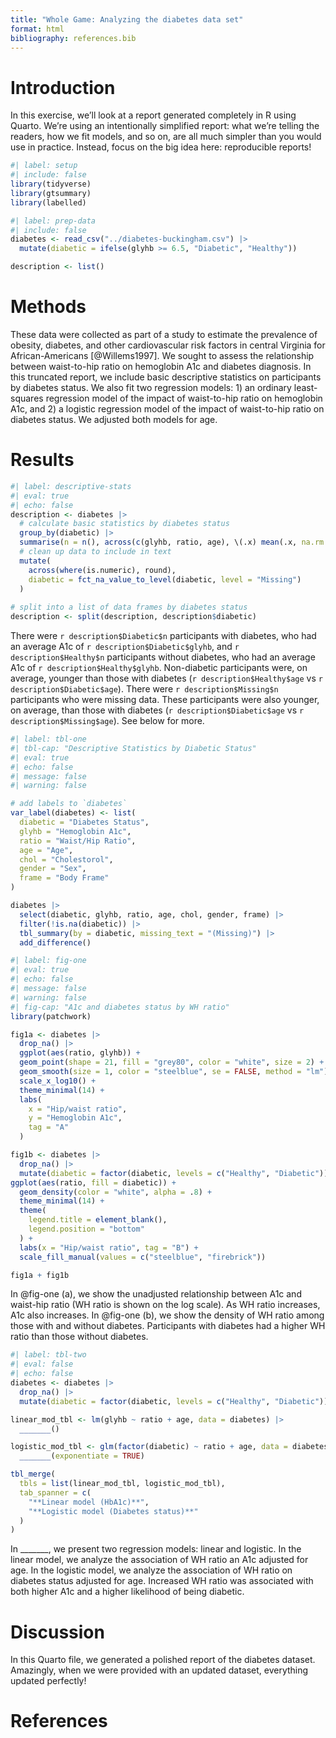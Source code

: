 ```yaml
---
title: "Whole Game: Analyzing the diabetes data set"
format: html
bibliography: references.bib
---
```


# Introduction

In this exercise, we'll look at a report generated completely in R using Quarto.
We're using an intentionally simplified report: what we're telling the readers, how we fit models, and so on, are all much simpler than you would use in practice.
Instead, focus on the big idea here: reproducible reports!

```r
#| label: setup
#| include: false
library(tidyverse)
library(gtsummary)
library(labelled) 
```

```r
#| label: prep-data
#| include: false
diabetes <- read_csv("../diabetes-buckingham.csv") |> 
  mutate(diabetic = ifelse(glyhb >= 6.5, "Diabetic", "Healthy"))

description <- list()
```

# Methods

These data were collected as part of a study to estimate the prevalence of obesity, diabetes, and other cardiovascular risk factors in central Virginia for African-Americans [@Willems1997].
We sought to assess the relationship between waist-to-hip ratio on hemoglobin A1c and diabetes diagnosis.
In this truncated report, we include basic descriptive statistics on participants by diabetes status.
We also fit two regression models: 1) an ordinary least-squares regression model of the impact of waist-to-hip ratio on hemoglobin A1c, and 2) a logistic regression model of the impact of waist-to-hip ratio on diabetes status.
We adjusted both models for age.

# Results

```r
#| label: descriptive-stats
#| eval: true
#| echo: false
description <- diabetes |> 
  # calculate basic statistics by diabetes status
  group_by(diabetic) |> 
  summarise(n = n(), across(c(glyhb, ratio, age), \(.x) mean(.x, na.rm = TRUE))) |> 
  # clean up data to include in text
  mutate(
    across(where(is.numeric), round),
    diabetic = fct_na_value_to_level(diabetic, level = "Missing")
  ) 
  
# split into a list of data frames by diabetes status
description <- split(description, description$diabetic)
```

There were `r description$Diabetic$n` participants with diabetes, who had an average A1c of `r description$Diabetic$glyhb`, and `r description$Healthy$n` participants without diabetes, who had an average A1c of `r description$Healthy$glyhb`.
Non-diabetic participants were, on average, younger than those with diabetes (`r description$Healthy$age` vs `r description$Diabetic$age`).
There were `r description$Missing$n` participants who were missing data.
These participants were also younger, on average, than those with diabetes (`r description$Diabetic$age` vs `r description$Missing$age`).
See below for more.

```r
#| label: tbl-one
#| tbl-cap: "Descriptive Statistics by Diabetic Status"
#| eval: true
#| echo: false
#| message: false
#| warning: false

# add labels to `diabetes`
var_label(diabetes) <- list( 
  diabetic = "Diabetes Status", 
  glyhb = "Hemoglobin A1c",
  ratio = "Waist/Hip Ratio", 
  age = "Age", 
  chol = "Cholestorol", 
  gender = "Sex", 
  frame = "Body Frame"
) 

diabetes |> 
  select(diabetic, glyhb, ratio, age, chol, gender, frame) |> 
  filter(!is.na(diabetic)) |> 
  tbl_summary(by = diabetic, missing_text = "(Missing)") |> 
  add_difference()
```

```r
#| label: fig-one
#| eval: true
#| echo: false
#| message: false
#| warning: false
#| fig-cap: "A1c and diabetes status by WH ratio"
library(patchwork)

fig1a <- diabetes |> 
  drop_na() |> 
  ggplot(aes(ratio, glyhb)) + 
  geom_point(shape = 21, fill = "grey80", color = "white", size = 2) + 
  geom_smooth(size = 1, color = "steelblue", se = FALSE, method = "lm") + 
  scale_x_log10() +
  theme_minimal(14) +
  labs(
    x = "Hip/waist ratio",
    y = "Hemoglobin A1c",
    tag = "A"
  )

fig1b <- diabetes |> 
  drop_na() |> 
  mutate(diabetic = factor(diabetic, levels = c("Healthy", "Diabetic"))) |> 
ggplot(aes(ratio, fill = diabetic)) + 
  geom_density(color = "white", alpha = .8) +
  theme_minimal(14) +
  theme(
    legend.title = element_blank(),
    legend.position = "bottom"
  ) +
  labs(x = "Hip/waist ratio", tag = "B") +
  scale_fill_manual(values = c("steelblue", "firebrick"))

fig1a + fig1b
```

In @fig-one (a), we show the unadjusted relationship between A1c and waist-hip ratio (WH ratio is shown on the log scale).
As WH ratio increases, A1c also increases.
In @fig-one (b), we show the density of WH ratio among those with and without diabetes.
Participants with diabetes had a higher WH ratio than those without diabetes.

```r
#| label: tbl-two
#| eval: false
#| echo: false
diabetes <- diabetes |> 
  drop_na() |> 
  mutate(diabetic = factor(diabetic, levels = c("Healthy", "Diabetic")))

linear_mod_tbl <- lm(glyhb ~ ratio + age, data = diabetes) |> 
  _______()

logistic_mod_tbl <- glm(factor(diabetic) ~ ratio + age, data = diabetes, family = binomial()) |> 
  _______(exponentiate = TRUE)

tbl_merge(
  tbls = list(linear_mod_tbl, logistic_mod_tbl),
  tab_spanner = c(
    "**Linear model (HbA1c)**", 
    "**Logistic model (Diabetes status)**"
  )
)
```

In \_\_\_\_\_\_\_, we present two regression models: linear and logistic.
In the linear model, we analyze the association of WH ratio an A1c adjusted for age.
In the logistic model, we analyze the association of WH ratio on diabetes status adjusted for age.
Increased WH ratio was associated with both higher A1c and a higher likelihood of being diabetic.

# Discussion

In this Quarto file, we generated a polished report of the diabetes dataset.
Amazingly, when we were provided with an updated dataset, everything updated perfectly!

# References
